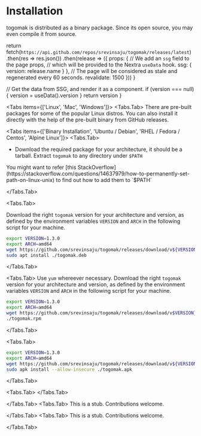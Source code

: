 # Installation

togomak is distributed as a binary package. Since its open source, you may even compile it from source.


 
  return fetch(`https://api.github.com/repos/srevinsaju/togomak/releases/latest`)
    .then(res => res.json())
    .then(release => ({
      props: {
        // We add an `ssg` field to the page props,
        // which will be provided to the Nextra `useData` hook.
        ssg: {
          version: release.name
        }
      },
      // The page will be considered as stale and regenerated every 60 seconds.
      revalidate: 1500
    }))
}
 
  // Get the data from SSG, and render it as a component.
  if (version === null) {
    version = useData().version
  }
  return version
}

<Tabs items={['Linux', 'Mac', 'Windows']}>
  <Tabs.Tab>
  There are pre-built packages for some of the popular Linux distros. You can also install 
  it directly with the help of the pre-built binary from GitHub releases.

  <Tabs items={['Binary Installation',  'Ubuntu / Debian', 'RHEL / Fedora / Centos', 'Alpine Linux']}>
  <Tabs.Tab>

  * Download the required package for your architecture, it should be a tarball. Extract `togomak` to any directory under `$PATH`

  <Cards>
    <Card
      title="amd64"
      href={
        "https://github.com/srevinsaju/togomak/releases/download/v" +
        Version() +
        "/togomak_" +
        Version() +
        "_linux_amd64.tar.gz"
      }
    />
    <Card
      title="arm64"
      href={
        "https://github.com/srevinsaju/togomak/releases/download/v" +
        Version() +
        "/togomak_" +
        Version() +
        "_linux_arm64.tar.gz"
      }
    />
  </Cards>

  <Callout type="info" icon="i">
    You might want to refer [this StackOverflow](https://stackoverflow.com/questions/14637979/how-to-permanently-set-path-on-linux-unix)
    to find out how to add them to `$PATH`
  </Callout>

</Tabs.Tab>

<Tabs.Tab>

Download the right `togomak` version for your architecture and version, as defined by the environment variables
`VERSION` and `ARCH` in the following script for your machine.

```bash
export VERSION=1.3.0
export ARCH=amd64
wget https://github.com/srevinsaju/togomak/releases/download/v${VERSION}/togomak_${VERSION}_linux_${ARCH}.deb -O togomak.deb
sudo apt install ./togomak.deb
```

</Tabs.Tab>

<Tabs.Tab>
<Callout type="warning">Use `yum` whereever necessary.</Callout>
Download the right `togomak` version for your architecture and version, as defined
by the environment variables `VERSION` and `ARCH` in the following script for your
machine. 
```bash 
export VERSION=1.3.0 
export ARCH=amd64 
wget https://github.com/srevinsaju/togomak/releases/download/v$VERSION}/togomak_${VERSION}_linux_${ARCH}.rpm -O togomak.rpm sudo dnf install
./togomak.rpm 
```
</Tabs.Tab>

<Tabs.Tab>
```bash 
export VERSION=1.3.0 
export ARCH=amd64 
wget https://github.com/srevinsaju/togomak/releases/download/v${VERSION}/togomak_${VERSION}_linux_${ARCH}.apk -O togomak.apk 
sudo apk install --allow-insecure ./togomak.apk
```
</Tabs.Tab>


<Tabs.Tab>
</Tabs.Tab>

</Tabs>

</Tabs.Tab>
<Tabs.Tab>
<Callout type="warning">
This is a stub. Contributions welcome.
</Callout>

</Tabs.Tab>
<Tabs.Tab>
  <Callout type="warning">
This is a stub. Contributions welcome.
</Callout>

  </Tabs.Tab>
</Tabs>
